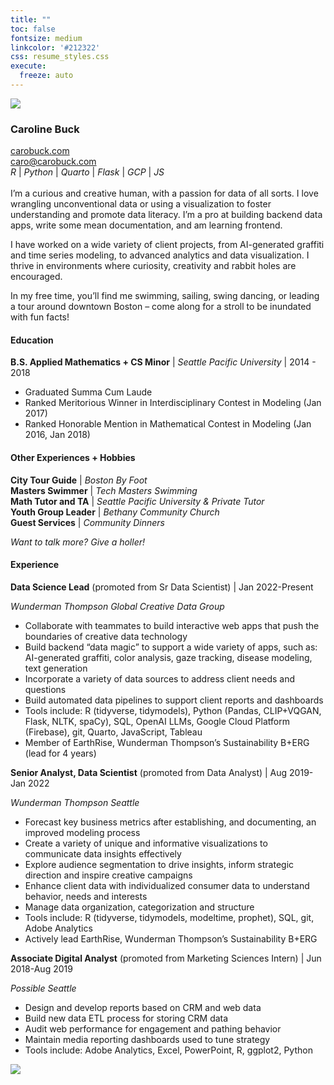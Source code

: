 ```yaml
---
title: ""
toc: false
fontsize: medium
linkcolor: '#212322'
css: resume_styles.css
execute:
  freeze: auto 
---
```

::: {.column-screen}
![](posts/imgs/banner.png){fig-alt="a hand-drawn banner of confetti"}
:::

::: {.column-screen-inset}

### **Caroline Buck**

::: {layout="[50,50]"}
::: {.div}
[carobuck.com](https://carobuck.com/) </br>
[caro@carobuck.com](mailto:caro@carobuck.com) </br>
*R* | *Python* | *Quarto* | *Flask* | *GCP* | *JS* </br></br>
I’m a curious and creative human, with a passion for data of all sorts. I love wrangling unconventional data or using a visualization to foster understanding and promote data literacy. I’m a pro at building backend data apps, write some mean documentation, and am learning frontend.

I have worked on a wide variety of client projects, from AI-generated graffiti and time series modeling, to advanced analytics and data visualization. I thrive in environments where curiosity, creativity and rabbit holes are encouraged.

In my free time, you’ll find me swimming, sailing, swing dancing, or leading a tour around downtown Boston – come along for a stroll to be inundated with fun facts!
</br>

#### Education

**B.S. Applied Mathematics + CS Minor** | *Seattle Pacific University* | 2014 - 2018

::: {.div .important}
* Graduated Summa Cum Laude	
* Ranked Meritorious Winner in Interdisciplinary Contest in Modeling (Jan 2017)	
* Ranked Honorable Mention in Mathematical Contest in Modeling (Jan 2016, Jan 2018)				
:::

#### Other Experiences + Hobbies

**City Tour Guide** | *Boston By Foot*<br/>
**Masters Swimmer** | *Tech Masters Swimming*<br/>
**Math Tutor and TA**	| *Seattle Pacific University & Private Tutor*<br/>
**Youth Group Leader** | *Bethany Community Church*<br/>
**Guest Services** | *Community Dinners*

*Want to talk more? Give a holler!*
:::

::: {.div}

#### Experience

**Data Science Lead** (promoted from Sr Data Scientist) | Jan 2022-Present

*Wunderman Thompson Global Creative Data Group*

::: {.div .important}
* Collaborate with teammates to build interactive web apps that push the boundaries of creative data technology
* Build backend "data magic" to support a wide variety of apps, such as: AI-generated graffiti, color analysis, gaze tracking, disease modeling, text generation
* Incorporate a variety of data sources to address client needs and questions
* Build automated data pipelines to support client reports and dashboards
* Tools include: R (tidyverse, tidymodels), Python (Pandas, CLIP+VQGAN, Flask, NLTK, spaCy), SQL, OpenAI LLMs, Google Cloud Platform (Firebase), git, Quarto, JavaScript, Tableau
* Member of EarthRise, Wunderman Thompson's Sustainability B+ERG (lead for 4 years)
:::

**Senior Analyst, Data Scientist** (promoted from Data Analyst) | Aug 2019-Jan 2022

*Wunderman Thompson Seattle*

::: {.div .important}
* Forecast key business metrics after establishing, and documenting, an improved modeling process
* Create a variety of unique and informative visualizations to communicate data insights effectively
* Explore audience segmentation to drive insights, inform strategic direction and inspire creative campaigns
* Enhance client data with individualized consumer data to understand behavior, needs and interests
* Manage data organization, categorization and structure
* Tools include: R (tidyverse, tidymodels, modeltime, prophet), SQL, git, Adobe Analytics
* Actively lead EarthRise, Wunderman Thompson's Sustainability B+ERG
:::

**Associate Digital Analyst** (promoted from Marketing Sciences Intern) | Jun 2018-Aug 2019

*Possible Seattle*

::: {.div .important}
* Design and develop reports based on CRM and web data
* Build new data ETL process for storing CRM data	
* Audit web performance for engagement and pathing behavior	
* Maintain media reporting dashboards used to tune strategy
* Tools include: Adobe Analytics, Excel, PowerPoint, R, ggplot2, Python 			
:::

:::
:::
:::

::: {.column-screen}
![](posts/imgs/banner.png){fig-alt="a hand-drawn banner of confetti"}
:::